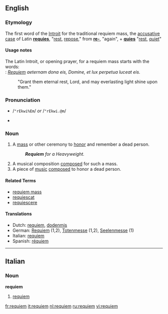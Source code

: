 {{wikipedia}}
==English==

===Etymology===
The first word of the [[Introit]] for the traditional requiem mass, the [[accusative case]] of Latin '''[[requies]]''', "[[rest]], [[repose]]," from '''[[re-]]''', "again", + '''[[quies]]''' "[[rest]], [[quiet]]" 

====Usage notes====
The Latin Introit, or opening prayer, for a requiem mass starts with the words:<br>
: ''[[Requiem]] aeternam dona eis, Domine, et lux perpetua luceat eis.''
: "Grant them eternal rest, Lord, and may everlasting light shine upon them." 

===Pronunciation===
*{{SAMPA}} /<tt>"rEkwi%Em</tt>/ ''or'' /<tt>"rEkwi.@m</tt>/
*{{IPA|/ˈrɛkwiˌɛm/ ''or'' /ˈrɛkwi.əm/}}

===Noun===
{{en-noun}}

# A [[mass]] or other ceremony to [[honor]] and remember a dead person.
#: '''''Requiem''' for a Heavyweight.''
# A musical composition [[composed]] for such a mass.
# A piece of [[music]] [[composed]] to honor a dead person.  <!--specifically not religious mourners-->

====Related Terms====
*[[requiem mass]]
*[[requiescat]]
*[[requiescere]]

====Translations====
{{rfc-trans}}
{{top}}
*Dutch: [[requiem#Dutch|requiem]], [[dodenmis]]
*German: [[Requiem#German|Requiem]] {{n}} (1,2), [[Totenmesse]] {{f}} (1,2), [[Seelenmesse]] {{f}} (1)
*Italian: [[requiem#Italian|requiem]]
*Spanish: [[réquiem]] 
{{bottom}}

----

==Italian==

===Noun===
'''requiem'''  {{m}}

# [[requiem#English|requiem]]

[[fr:requiem]]
[[it:requiem]]
[[nl:requiem]]
[[ru:requiem]]
[[vi:requiem]]